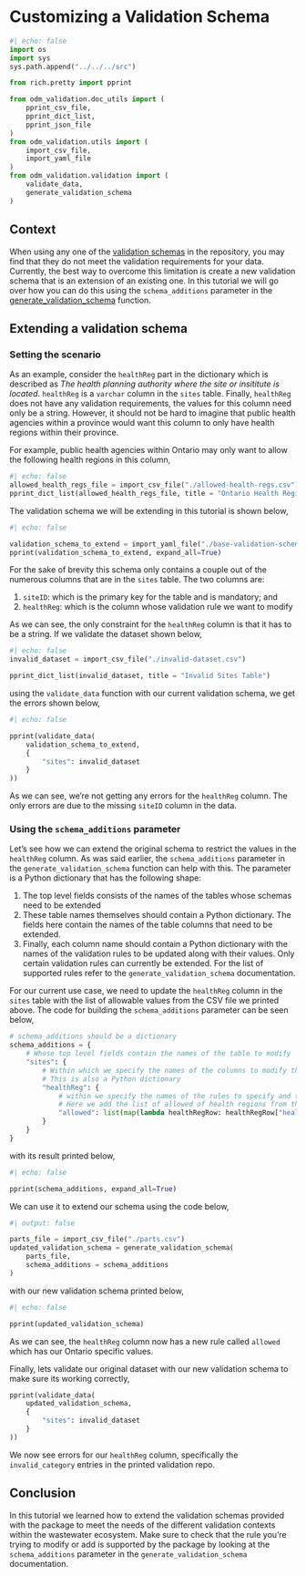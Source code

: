 # Customizing a Validation Schema

```python
#| echo: false
import os
import sys
sys.path.append("../../../src")

from rich.pretty import pprint

from odm_validation.doc_utils import (
    pprint_csv_file,
    pprint_dict_list,
    pprint_json_file
)
from odm_validation.utils import (
    import_csv_file,
    import_yaml_file
)
from odm_validation.validation import (
    validate_data,
    generate_validation_schema
)
```

## Context

When using any one of the [validation schemas](../../../assets/validation-schemas/) in the repository, you may find that they do not meet the validation requirements for your data. Currently, the best way to overcome this limitation is create a new validation schema that is an extension of an existing one. In this tutorial we will go over how you can do this using the `schema_additions` parameter in the [generate_validation_schema](../../specs/generate-validation-schema.md) function.

## Extending a validation schema

### Setting the scenario

As an example, consider the `healthReg` part in the dictionary which is described as *The health planning authority where the site or insititute is located*. `healthReg` is a `varchar` column in the `sites` table. Finally, `healthReg` does not have any validation requirements, the values for this column need only be a string. However, it should not be hard to imagine that public health agencies within a province would want this column to only have health regions within their province.

For example, public health agencies within Ontario may only want to allow the following health regions in this column,

```python
#| echo: false
allowed_health_regs_file = import_csv_file("./allowed-health-regs.csv")
pprint_dict_list(allowed_health_regs_file, title = "Ontario Health Regions")
```

The validation schema we will be extending in this tutorial is shown below,

```python
#| echo: false

validation_schema_to_extend = import_yaml_file("./base-validation-schema.yml")
pprint(validation_schema_to_extend, expand_all=True)
```

For the sake of brevity this schema only contains a couple out of the numerous columns that are in the `sites` table. The two columns are:

1. `siteID`: which is the primary key for the table and is mandatory; and
2. `healthReg`: which is the column whose validation rule we want to modify

As we can see, the only constraint for the `healthReg` column is that it has to be a string. If we validate the dataset shown below,

```python
#| echo: false
invalid_dataset = import_csv_file("./invalid-dataset.csv")

pprint_dict_list(invalid_dataset, title = "Invalid Sites Table")
```

using the `validate_data` function with our current validation schema, we get the errors shown below,

```python
#| echo: false

pprint(validate_data(
    validation_schema_to_extend,
    {
        "sites": invalid_dataset
    }
))
```

As we can see, we're not getting any errors for the `healthReg` column. The only errors are due to the missing `siteID` column in the data.

### Using the `schema_additions` parameter

Let's see how we can extend the original schema to restrict the values in the `healthReg` column. As was said earlier, the `schema_additions` parameter in the `generate_validation_schema` function can help with this. The parameter is a Python dictionary that has the following shape:

1. The top level fields consists of the names of the tables whose schemas need to be extended
2. These table names themselves should contain a Python dictionary. The fields here contain the names of the table columns that need to be extended.
3. Finally, each column name should contain a Python dictionary with the names of the validation rules to be updated along with their values. Only certain validation rules can currently be extended. For the list of supported rules refer to the `generate_validation_schema` documentation.

For our current use case, we need to update the `healthReg` column in the `sites` table with the list of allowable values from the CSV file we printed above. The code for building the `schema_additions` parameter can be seen below,

```python
# schema_additions should be a dictionary
schema_additions = {
    # Whose top level fields contain the names of the table to modify
    "sites": {
        # Within which we specify the names of the columns to modify that belong to that table
        # This is also a Python dictionary
        "healthReg": {
            # within we specify the names of the rules to specify and their values
            # Here we add the list of allowed of health regions from the CSV file as a string
            "allowed": list(map(lambda healthRegRow: healthRegRow["healthReg"], allowed_health_regs_file))
        }
    }
}
```

with its result printed below,

```python
#| echo: false

pprint(schema_additions, expand_all=True)
```

We can use it to extend our schema using the code below,

```python
#| output: false

parts_file = import_csv_file("./parts.csv")
updated_validation_schema = generate_validation_schema(
    parts_file,
    schema_additions = schema_additions
)
```

with our new validation schema printed below,

```python
#| echo: false

pprint(updated_validation_schema)
```

As we can see, the `healthReg` column now has a new rule called `allowed` which has our Ontario specific values. 

Finally, lets validate our original dataset with our new validation schema to make sure its working correctly,

```python
pprint(validate_data(
    updated_validation_schema,
    {
        "sites": invalid_dataset
    }
))
```

We now see errors for our `healthReg` column, specifically the `invalid_category` entries in the printed validation repo.

## Conclusion

In this tutorial we learned how to extend the validation schemas provided with the package to meet the needs of the different validation contexts within the wastewater ecosystem. Make sure to check that the rule you're trying to modify or add is supported by the package by looking at the `schema_additions` parameter in the `generate_validation_schema` documentation.